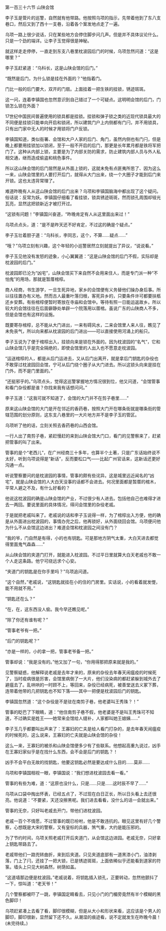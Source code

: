 

第一百三十六节 山陕会馆

李子玉是管片的巡警，自然就有他带路。他按照乌项的指示，先带着他到了东八支巷口，然后又到了西十一支巷，沿着各个案发地点走了一遍。

乌项一路上很少说话，只在某些地方会停住脚步问几声。但是并不具体议论什么。只是一个劲的端详。让李子玉觉得很是神秘。

就这样走走停停，一直走到东支八巷里枕波园后门的时候，乌项忽然问道：“这是哪里？”

李子玉赶紧道：“乌科长，这是山陕会馆的后门。”

“既然是后门，为什么锁是挂在外面的？”他指着门。

门比一般的后门要大，双开的门扇。上面挂着一把生铁的挂锁，锈迹斑斑。

这一问，连着李镇国也忽然意识到自己错过了一个可疑点。这明明会馆的后门，门锁怎么锁在外面？

17世纪中国民间普遍使用的锁具都是挂锁。挂锁和弹子锁之类的近现代锁具最大的不同便是挂锁只能单向开启和锁闭，所以建筑门户上内侧都有门闩，并不用锁具，只有出门家中无人的时候才用锁将门户反锁。

李镇国知道，类似衙署、会馆和大户人家的后门、角门，虽然内侧也有门闩，但是晚上都要用挂锁加以锁闭，至于一般不开启的后门，那更是长年累月都是铁将军把门了。这种从内部上锁，主要是为了内部关防的需求，防止建筑内部人员与外人私相交通，继而造成偷盗和桃色事件。

所以这山陕会馆的后门居然是从外面上锁的，这就未免有点匪夷所思了、因为这么一来，山陕会馆里的人要打开后门，就得从大门出来，绕一个大圈子才能到后门来开锁。这也太违背常理了。

难道昨晚有人从这山陕会馆的后门出来？乌项和李镇国脑海中都出现了这个疑问。俗话说：反常为妖。李镇国仔细看了看挂锁，锁具锈迹斑斑，然而锁孔周围却锃光瓦亮，显然这把锁新近才被打开过。

“这锁有问题！”李镇国兴奋道，“昨晚肯定有人从这里面出来过！”

乌项点点头，道：“是不是昨天还不好肯定，不过这的确是个疑点。”

李子玉壮着胆子道：“乌科长，李同志，这个，不算……疑点……”

“哦？”乌项立刻有兴趣，这个年轻的小巡警居然立刻就提出了异议，“说说看。”

李子玉见他没有发怒的迹象，小心翼翼道：“这是山陕会馆的后门不假，实际却是枕波园的后门。”

枕波园即已沦为“凶宅”，山陕会馆买下来自然不会用来住人，而是专门派一种“不怕鬼”的用场，那就是暂厝棺椁。

商人经商，书生游学，一旦生死异地，家乡的会馆便有义务替他们操办身后事。所以往往置办有义地。然而古人最重叶落归根，客死异乡的，只要条件许可都要扶柩还乡安葬。有些棺椁便暂时寄放在寺庙和会馆中。等待有照一日能运返故乡。所以较大的会馆往往在后面僻静处单辟一个院落用以厝棺。虽说广东的山陕商人不多，但是会馆也有这样的设施。

既要寄存棺椁，总不能从大门进出，一来有碍风水，二来会馆里人来人往，瞧见了未免丧气，所以向来都从枕波园的后门进出――可以直接使用河涌上的船只。

李子玉说为了便于棺椁出入，挂锁向来是锁在外面的。因为枕波园的“名气”，它和山陕会馆几乎是完全隔绝的，即使会馆里的人出入也不愿意走枕波园。

“运送棺椁的人，都是从后门运进去，又从后门出离开，就是拿后门钥匙的杂役也不敢穿过枕波园回会馆，宁可从后门绕个圈子从大门进去。所以这锁头向来是挂在门外，而不是门里面的。”

“还挺邪乎的。”乌项点头，觉得这巡警掌握地方情况很到位，他又问道，“会馆管事和看门杂役都是谁？你找来我有话想问问。”

李子玉道：“这我可就不知道了，会馆的大门并不在剪子巷里……”

原来这山陕会馆的大门是开在邻近的香药巷，按照大门开在哪条街就是哪条街的管辖范围的划分原则，这东支八巷里的一大片地方并不是李子玉的管区。

乌项听了他的话，立刻关照去香药巷的山西会馆。

一行人出了南剪子巷，紧赶慢赶的来到山陕会馆大门口，看门的见警察来了，赶紧把管事的叫了出来。

管事的是个“老西儿”，在广州经商三十多年，也算半个土著，只是广东话始终说不太好，听到乌项说得是“新话”，反而要松口气――比起广州官话来，这新话还更好沟通一点。

听说警察要问的是枕波园的事情，管事的颇有些诧异。这是城里远近闻名的“凶宅”，就是山陕会馆的人大白天没事的话都不会进去。何况里面都是暂厝的棺木，平常人避之不及，有什么好看的？

他说这枕波园的确是山陕会馆的产业，不过很少有人进去。包括他自己也难得才进去一两回。要说里面的具体情况，得问会馆里的杂役老戚。

于是就把老戚叫来了。老戚说的话和李子玉说得一样，为了棺椁出入方便，他的确是从外面进出枕波园的，事情办完之后，他再锁好，从外面绕回会馆。乌项便问他为什么不从会馆这边进出？难道会馆和枕波园之间没有门？

“我的爷，门自然是有得，小的也有钥匙。可是那地方阴气太重，大白天进去都觉得里面鬼气森森……”

从山陕会馆的夹道门打开，就能进入枕波园。不过平日里就算大白天老戚也不敢一个人走这条路。他宁可绕远求个心安。

“夹道门的钥匙是在你手里吗？”乌项追问道。

“这个自然，”老戚说，“这钥匙就挂在小的住的门房里。实话说，小的看着就发憷，能不用就不用。”

“钥匙还在么？”

“在，在，这东西没人偷。我今早还瞧见呢。”

“除了你还有谁有呢？”

“管事老爷有一把。”

“后门的钥匙呢？”

“亦是一样的，小的拿一把，管事老爷备一把。”

管事却说：“我是没有的。”他又加了一句，“你用得那把原来就是我的。”

见警察疑惑，他解释说老戚是去年才来的，原来的杂役去年春天闹瘟疫的时候死了，当时疫病很是厉害，会馆里病倒了一大片，他们没染病的都赶紧躲到城外去了避瘟去了。乱哄哄的一时顾不上，等回来，杂役已经病死，被善堂送去义冢下葬，连带着他带的几把钥匙也不知下落――其中一把便是枕波园后门的钥匙。

李镇国忽然道：“这个杂役是不是驻在南剪子巷，他老婆叫王秀珠？！”

管事的眨巴了下眼睛，道：“他住南剪子巷不假，他老婆是不是叫王秀珠可不知道，不过确实是姓王――她常来会馆给人缝补，人家都叫她王娘姨……”

李子玉几乎都要叫出声来了：王寡妇的亡夫是给人看门打杂的，是去年春天闹瘟疫的时候死的，这么说来，王寡妇的亡夫就是山陕会馆的杂役！

这么一来，王寡妇的被杀和山陕会馆便多少有了些联系。他想起高重九说过，凶手在王寡妇家似乎是在找什么东西，会不会是后门的钥匙？！

凶手不会平白无故的找钥匙，他要这钥匙必然是要达成什么目的……莫非……

乌项和李镇国相视一眼，李镇国说：“我们想进枕波园去看一看。”

管事的有些为难，道：“这原也没什么，只是……只是……这时辰不早了……”

乌项从口袋中掏出怀表，已经五点了，不过现在白日正长，所以日头看上去还很亮。他说道：“不要紧，天还没擦黑呢。我们进去看看，没什么的话一会就出来。”

管事的无奈，只好叫老戚去开门，带他们进枕波园。

老戚一百个不情愿，不过管事的既已吩咐，他是不敢违抗的。眼见这里有好几个警察，心想既是大宋的警察，又有皇标的兵器，煞气重，大约是能压邪的。

为了节约时间，乌项关照老戚打开后夹道门，从会馆这边进园。老戚无奈，只好拿上钥匙带路去了。

老戚带他们一路兜转曲折，来到后夹道。只见夹道底部有一道黑漆小门，油漆剥落，门上了闩，还挂了一把大锁，已是锈迹斑斑，上面依稀似乎还能看到道家的符箓。墙头上只见大树森然，树荫如盖。

“这道墙那边便是枕波园。”老戚说着，将钥匙插入锁孔，正要转动，忽然他颤抖了一下，惊叫道：“老天爷！”

几个警察都被吓了一跳，李镇国定睛看去，只见小门的门楣旁竟然有半个模糊的黑色脚印！

乌项赶紧凑上去看了看，脚印很模糊，但是从大小和形状来看，这应该是个男人的脚印，脚印很新，显然留下还不久。从潮湿的痕迹看，说不定就发生在昨晚今晨！(未完待续。)

